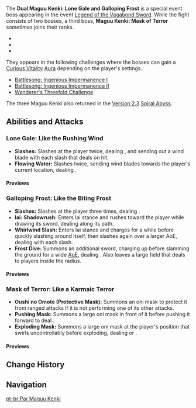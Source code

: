 {{About|the event boss|the standard variant|Maguu Kenki}}
{{Terminology Infobox
|type         = Enemy Groups
|type2        = Automatons
}}
{{Description|A pair of mysterious puppets lost in the endless process of honing their combat skills finally meet a fearless wanderer in the depths of the world.<br />Their mechanical bodies and hearts may keep them alive for a thousand years or more, but how many worthy foes can they meet in that time, and how many legendary battles will they fight?}}
The '''Dual Maguu Kenki: Lone Gale and Galloping Frost''' is a special event boss appearing in the event [[Legend of the Vagabond Sword]]. While the fight consists of two bosses, a third boss, '''Maguu Kenki: Mask of Terror''' sometimes joins their ranks.

*{{Enemy|Maguu Kenki: Lone Gale}}
*{{Enemy|Maguu Kenki: Galloping Frost}}
*{{Enemy|Maguu Kenki: Mask of Terror}}

They appears in the following challenges where the bosses can gain a [[Curious Vitality]] [[Aura]] depending on the player's settings.:
* [[Legend of the Vagabond Sword/Battlesong: Ingenious Impermanence#Battlesong: Ingenious Impermanence I|Battlesong: Ingenious Impermanence I]]
* [[Legend of the Vagabond Sword/Battlesong: Ingenious Impermanence#Battlesong: Ingenious Impermanence II|Battlesong: Ingenious Impermanence II]]
* [[Legend of the Vagabond Sword/Wanderer's Threefold Challenge|Wanderer's Threefold Challenge]].

The three Maguu Kenki also returned in the [[Version/2.3|Version 2.3]] [[Spiral Abyss/Floors/2021-12-01|Spiral Abyss]].

==Abilities and Attacks==
===Lone Gale:  Like the Rushing Wind===
*'''Slashes:''' Slashes at the player twice, dealing {{Color|Anemo DMG}}, and sending out a wind blade with each slash that deals {{Color|Anemo DMG}} on hit.
*'''Flowing Water:''' Slashes twice, sending wind blades towards the player's current location, dealing {{Color|Anemo DMG}}.

====Previews====
{{Preview
|size=185px
|file1=Anemo Maguu Kenki Slashes
|caption1=Slashes

|file2=Anemo Maguu Kenki Flowing Water
|caption2=Flowing Water
}}

===Galloping Frost: Like the Biting Frost===
*'''Slashes:''' Slashes at the player three times, dealing {{Color|Cryo DMG}}.
*'''Iai: Shadowrush:''' Enters Iai stance and rushes toward the player while drawing its sword, dealing {{Color|Cryo DMG}} along its path.
*'''Whirlwind Slash:''' Enters Iai stance and charges for a while before quickly slashing around itself, then slashes again over a larger AoE, dealing {{Color|Cryo DMG}} with each slash.
*'''Frost Dive:''' Summons an additional sword, charging up before slamming the ground for a wide [[AoE]], dealing {{Color|Cryo DMG}}. Also leaves a large {{Cryo}} field that deals {{Color|Cryo DoT}} to players inside the radius.

====Previews====
{{Preview
|size=185px
|file1=Cryo Maguu Kenki Slashes
|caption1=Slashes

|file2=Cryo Maguu Kenki Iai Shadowrush
|caption2=Iai: Shadowrush

|file3=Cryo Maguu Kenki Whirlwind Slash
|caption3=Whirlwind Slash

|file4=Cryo Maguu Kenki Frost Dive
|caption4=Frost Dive
}}

===Mask of Terror: Like a Karmaic Terror===
*'''Oushi no Omote (Protective Mask):''' Summons an oni mask to protect it from ranged attacks if it is not performing one of its other attacks.
*'''Pushing Mask:''' Summons a large oni mask in front of it before pushing it forward to deal {{Color|Anemo DMG}}.
*'''Exploding Mask:''' Summons a large oni mask at the player's position that swirls uncontrollably before exploding, dealing {{Color|AoE Cryo DMG}} or {{Color|AoE Anemo DMG}}.

====Previews====
{{Preview
|size=185px
|file1=Mask Maguu Kenki Oushi no Omote
|caption1=Oushi no Omote

|file2=Mask Maguu Kenki Pushing Mask
|caption2=Pushing Mask

|file3=Mask Maguu Kenki Exploding Mask Anemo
|caption3=Exploding Mask ({{Anemo}})

|file4=Mask Maguu Kenki Exploding Mask Cryo
|caption4=Exploding Mask ({{Cryo}})
}}

==Change History==
{{Change History|1.6}}
<!--
==References==
{{Reflist}}-->

==Navigation==
{{Enemy Navbox|Special}}

[[pt-br:Par Maguu Kenki]]